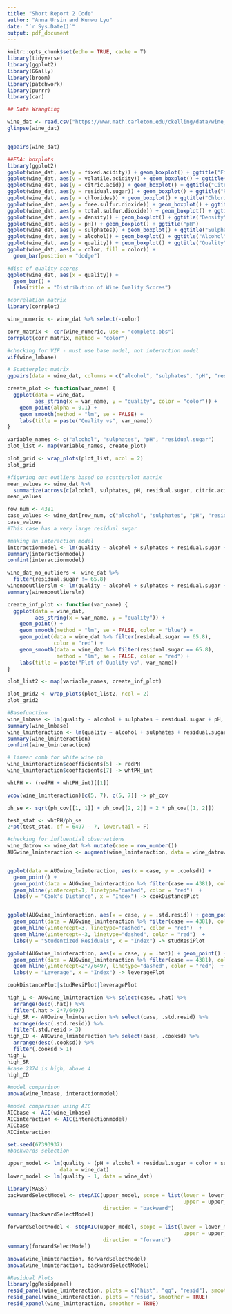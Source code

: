 ```yaml
---
title: "Short Report 2 Code"
author: "Anna Ursin and Kunwu Lyu"
date: "`r Sys.Date()`"
output: pdf_document
---
```

```r
knitr::opts_chunk$set(echo = TRUE, cache = T)
library(tidyverse)
library(ggplot2)
library(GGally)
library(broom)
library(patchwork)
library(purrr)
library(car)
```


```r
## Data Wrangling

wine_dat <- read.csv("https://www.math.carleton.edu/ckelling/data/wine_project.csv")
glimpse(wine_dat)


ggpairs(wine_dat)
```

```r
##EDA: boxplots
library(ggplot2)
ggplot(wine_dat, aes(y = fixed.acidity)) + geom_boxplot() + ggtitle("Fixed Acidity")
ggplot(wine_dat, aes(y = volatile.acidity)) + geom_boxplot() + ggtitle("Volatile Acidity")
ggplot(wine_dat, aes(y = citric.acid)) + geom_boxplot() + ggtitle("Citric Acid")
ggplot(wine_dat, aes(y = residual.sugar)) + geom_boxplot() + ggtitle("Residual Sugar")
ggplot(wine_dat, aes(y = chlorides)) + geom_boxplot() + ggtitle("Chlorides")
ggplot(wine_dat, aes(y = free.sulfur.dioxide)) + geom_boxplot() + ggtitle("Free Sulfur Dioxide")
ggplot(wine_dat, aes(y = total.sulfur.dioxide)) + geom_boxplot() + ggtitle("Total Sulfur Dioxide")
ggplot(wine_dat, aes(y = density)) + geom_boxplot() + ggtitle("Density")
ggplot(wine_dat, aes(y = pH)) + geom_boxplot() + ggtitle("pH")
ggplot(wine_dat, aes(y = sulphates)) + geom_boxplot() + ggtitle("Sulphates")
ggplot(wine_dat, aes(y = alcohol)) + geom_boxplot() + ggtitle("Alcohol")
ggplot(wine_dat, aes(y = quality)) + geom_boxplot() + ggtitle("Quality")
ggplot(wine_dat, aes(x = color, fill = color)) +
  geom_bar(position = "dodge")
```


```r
#dist of quality scores
ggplot(wine_dat, aes(x = quality)) + 
  geom_bar() + 
  labs(title = "Distribution of Wine Quality Scores")
```

```r
#correlation matrix
library(corrplot)

wine_numeric <- wine_dat %>% select(-color)

corr_matrix <- cor(wine_numeric, use = "complete.obs")
corrplot(corr_matrix, method = "color")

#checking for VIF - must use base model, not interaction model
vif(wine_lmbase)
```

```r
# Scatterplot matrix
ggpairs(data = wine_dat, columns = c("alcohol", "sulphates", "pH", "residual.sugar", "quality"))

create_plot <- function(var_name) {
  ggplot(data = wine_dat, 
         aes_string(x = var_name, y = "quality", color = "color")) +
    geom_point(alpha = 0.1) +
    geom_smooth(method = "lm", se = FALSE) + 
    labs(title = paste("Quality vs", var_name))
}

variable_names <- c("alcohol", "sulphates", "pH", "residual.sugar")
plot_list <- map(variable_names, create_plot)

plot_grid <- wrap_plots(plot_list, ncol = 2)
plot_grid
```
```r
#figuring out outliers based on scatterplot matrix
mean_values <- wine_dat %>%
  summarize(across(c(alcohol, sulphates, pH, residual.sugar, citric.acid, fixed.acidity), mean, na.rm = TRUE))
mean_values

row_num <- 4381
case_values <- wine_dat[row_num, c("alcohol", "sulphates", "pH", "residual.sugar", "citric.acid", "fixed.acidity")]
case_values
#This case has a very large residual sugar
```
```r

#making an interaction model
interactionmodel <- lm(quality ~ alcohol + sulphates + residual.sugar + pH*color, data = wine_dat)
summary(interactionmodel)
confint(interactionmodel)

wine_dat_no_outliers <- wine_dat %>%
  filter(residual.sugar != 65.8)
winenooutlierslm <- lm(quality ~ alcohol + sulphates + residual.sugar + pH*color, data = wine_dat_no_outliers)
summary(winenooutlierslm)

create_inf_plot <- function(var_name) {
  ggplot(data = wine_dat, 
         aes_string(x = var_name, y = "quality")) +
    geom_point() +
    geom_smooth(method = "lm", se = FALSE, color = "blue") +
    geom_point(data = wine_dat %>% filter(residual.sugar == 65.8), 
               color = "red") +
    geom_smooth(data = wine_dat %>% filter(residual.sugar == 65.8), 
                method = "lm", se = FALSE, color = "red") +
    labs(title = paste("Plot of Quality vs", var_name))
}

plot_list2 <- map(variable_names, create_inf_plot)

plot_grid2 <- wrap_plots(plot_list2, ncol = 2)
plot_grid2
```



```r
#Basefunction
wine_lmbase <- lm(quality ~ alcohol + sulphates + residual.sugar + pH, data = wine_dat)
summary(wine_lmbase)
wine_lminteraction <- lm(quality ~ alcohol + sulphates + residual.sugar + pH*color, data = wine_dat)
summary(wine_lminteraction)
confint(wine_lminteraction)
```

```r
# linear comb for white wine ph
wine_lminteraction$coefficients[5] -> redPH
wine_lminteraction$coefficients[7] -> whtPH_int

whtPH <- (redPH + whtPH_int)[[1]]

vcov(wine_lminteraction)[c(5, 7), c(5, 7)] -> ph_cov

ph_se <- sqrt(ph_cov[[1, 1]] + ph_cov[[2, 2]] + 2 * ph_cov[[1, 2]])

test_stat <- whtPH/ph_se
2*pt(test_stat, df = 6497 - 7, lower.tail = F)

```



```r
#checking for influential observations
wine_datrow <- wine_dat %>% mutate(case = row_number())
AUGwine_lminteraction <- augment(wine_lminteraction, data = wine_datrow)


ggplot(data = AUGwine_lminteraction, aes(x = case, y = .cooksd)) + 
  geom_point() + 
  geom_point(data = AUGwine_lminteraction %>% filter(case == 4381), color = "blue") + 
  geom_hline(yintercept=1, linetype="dashed", color = "red")  + 
  labs(y = "Cook's Distance", x = "Index") -> cookDistancePlot


ggplot(AUGwine_lminteraction, aes(x = case, y = .std.resid)) + geom_point() + 
  geom_point(data = AUGwine_lminteraction %>% filter(case == 4381), color = "blue") + 
  geom_hline(yintercept=3, linetype="dashed", color = "red")  + 
  geom_hline(yintercept=-3, linetype="dashed", color = "red")  + 
  labs(y = "Studentized Residuals", x = "Index") -> studResiPlot

ggplot(AUGwine_lminteraction, aes(x = case, y = .hat)) + geom_point() + 
  geom_point(data = AUGwine_lminteraction %>% filter(case == 4381), color = "blue") + 
  geom_hline(yintercept=2*7/6497, linetype="dashed", color = "red")  + 
  labs(y = "Leverage", x = "Index") -> leveragePlot

cookDistancePlot|studResiPlot|leveragePlot 

high_L <- AUGwine_lminteraction %>% select(case, .hat) %>% 
  arrange(desc(.hat)) %>%
  filter(.hat > 2*7/6497)
high_SR <- AUGwine_lminteraction %>% select(case, .std.resid) %>% 
  arrange(desc(.std.resid)) %>% 
  filter(.std.resid > 3)
high_CD <- AUGwine_lminteraction %>% select(case, .cooksd) %>% 
  arrange(desc(.cooksd)) %>% 
  filter(.cooksd > 1)
high_L
high_SR
#case 2374 is high, above 4
high_CD
```

```r
#model comparison
anova(wine_lmbase, interactionmodel)
```
```r
#model comparison using AIC
AICbase <- AIC(wine_lmbase)
AICinteraction <- AIC(interactionmodel)
AICbase
AICinteraction
```


```r
set.seed(67393937)
#backwards selection

upper_model <- lm(quality ~ (pH + alcohol + residual.sugar + color + sulphates + fixed.acidity + volatile.acidity + citric.acid + chlorides + free.sulfur.dioxide + total.sulfur.dioxide + density)^2,
                 data = wine_dat)
lower_model <- lm(quality ~ 1, data = wine_dat)

library(MASS)
backwardSelectModel <- stepAIC(upper_model, scope = list(lower = lower_model, 
                                                         upper = upper_model),
                               direction = "backward")
summary(backwardSelectModel)

forwardSelectModel <- stepAIC(upper_model, scope = list(lower = lower_model, 
                                                         upper = upper_model),
                               direction = "forward")
summary(forwardSelectModel)

anova(wine_lminteraction, forwardSelectModel)
anova(wine_lminteraction, backwardSelectModel)
```

```r
#Residual Plots
library(ggResidpanel)
resid_panel(wine_lminteraction, plots = c("hist", "qq", "resid"), smoother = T)
resid_panel(wine_lminteraction, plots = "resid", smoother = TRUE)
resid_xpanel(wine_lminteraction, smoother = TRUE)

```


